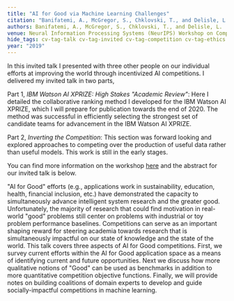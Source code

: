 ```yaml
---
title: "AI for Good via Machine Learning Challenges"
citation: "Banifatemi, A., McGregor, S., Chklovski, T., and Delisle, L. (2019). AI for Good via Machine Learning Challenges. In Neural Information Processing Systems Workshop on Competitions in Machine Learning. Vancouver, Canada."
authors: Banifatemi, A., McGregor, S., Chklovski, T., and Delisle, L.
venue: Neural Information Processing Systems (NeurIPS) Workshop on Competitions in Machine Learning
hide_tags: cv-tag-talk cv-tag-invited cv-tag-competition cv-tag-ethics
year: "2019"
---
```

In this invited talk I presented with three other people on our individual efforts at improving the world through incentivized AI competitions. I delivered my invited talk in two parts,

Part 1, *IBM Watson AI XPRIZE: High Stakes \"Academic Review\"*: Here I detailed the collaborative ranking method I developed for the IBM Watson AI XPRIZE, which I will prepare for publication towards the end of 2020. The method was successful in efficiently selecting the strongest set of candidate teams for advancement in the IBM Watson AI XPRIZE.

Part 2, *Inverting the Competition*: This section was forward looking and explored approaches to competing over the production of useful data rather than useful models. This work is still in the early stages.

You can find more information on the workshop [here](https://nips.cc/Conferences/2019/Schedule?showEvent=13180) and the abstract for our invited talk is below.


\"AI for Good\" efforts (e.g., applications work in sustainability, education, health, financial inclusion, etc.) have demonstrated the capacity to simultaneously advance intelligent system research and the greater good. Unfortunately, the majority of research that could find motivation in real-world \"good\" problems still center on problems with industrial or toy problem performance baselines.
Competitions can serve as an important shaping reward for steering academia towards research that is simultaneously impactful on our state of knowledge and the state of the world.  This talk covers three aspects of AI for Good competitions. First, we survey current efforts within the AI for Good application space as a means of identifying current and future opportunities. Next we discuss how more qualitative notions of \"Good\" can be used as benchmarks in addition to more quantitative competition objective functions. Finally, we will provide notes on building coalitions of domain experts to develop and guide socially-impactful competitions in machine learning.

